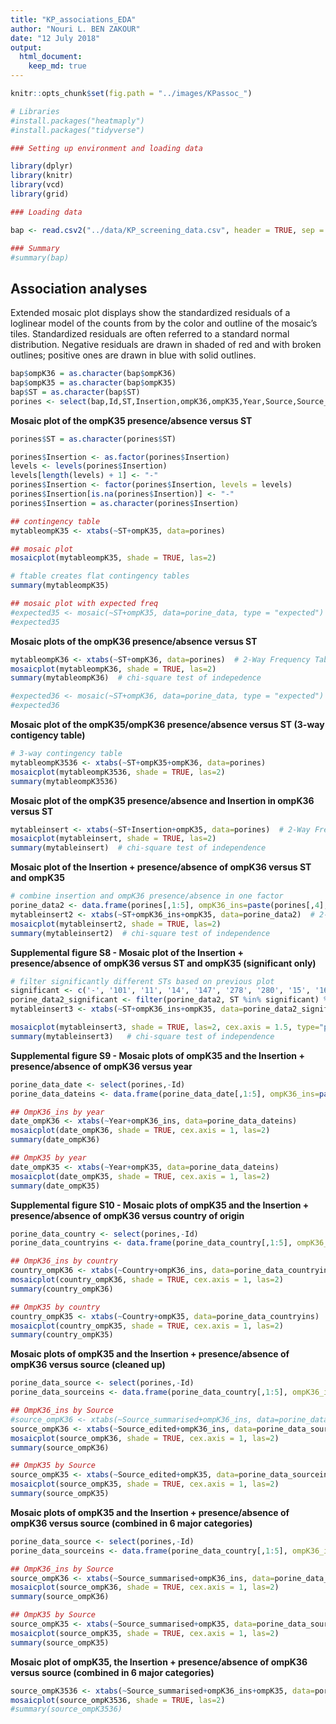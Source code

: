 ```yaml
---
title: "KP_associations_EDA"
author: "Nouri L. BEN ZAKOUR"
date: "12 July 2018"
output: 
  html_document:
    keep_md: true
---
```


```r
knitr::opts_chunk$set(fig.path = "../images/KPassoc_")
```


```r
# Libraries
#install.packages("heatmaply")
#install.packages("tidyverse")

### Setting up environment and loading data

library(dplyr)
library(knitr)
library(vcd)
library(grid)

### Loading data

bap <- read.csv2("../data/KP_screening_data.csv", header = TRUE, sep = ",", na.strings = "", stringsAsFactors = FALSE)

### Summary
#summary(bap)
```



Association analyses
--------------------

Extended mosaic plot displays show the standardized residuals of a loglinear model of the counts from by the color and outline of the mosaic's tiles. 
Standardized residuals are often referred to a standard normal distribution.
Negative residuals are drawn in shaded of red and with broken outlines; positive ones are drawn in blue with solid outlines.

```r
bap$ompK36 = as.character(bap$ompK36)
bap$ompK35 = as.character(bap$ompK35)
bap$ST = as.character(bap$ST)
porines <- select(bap,Id,ST,Insertion,ompK36,ompK35,Year,Source,Source_edited,Source_summarised,Host,Country)
```

**Mosaic plot of the ompK35 presence/absence versus ST**


```r
porines$ST = as.character(porines$ST)

porines$Insertion <- as.factor(porines$Insertion)
levels <- levels(porines$Insertion)
levels[length(levels) + 1] <- "-"
porines$Insertion <- factor(porines$Insertion, levels = levels)
porines$Insertion[is.na(porines$Insertion)] <- "-"
porines$Insertion = as.character(porines$Insertion)

## contingency table
mytableompK35 <- xtabs(~ST+ompK35, data=porines)

## mosaic plot
mosaicplot(mytableompK35, shade = TRUE, las=2)

# ftable creates flat contingency tables
summary(mytableompK35)

## mosaic plot with expected freq
#expected35 <- mosaic(~ST+ompK35, data=porine_data, type = "expected")
#expected35

```

**Mosaic plots of the ompK36 presence/absence versus ST**


```r

mytableompK36 <- xtabs(~ST+ompK36, data=porines)  # 2-Way Frequency Table 
mosaicplot(mytableompK36, shade = TRUE, las=2)
summary(mytableompK36)  # chi-square test of indepedence

#expected36 <- mosaic(~ST+ompK36, data=porine_data, type = "expected")
#expected36

```


**Mosaic plot of the ompK35/ompK36 presence/absence versus ST (3-way contigency table)**


```r
# 3-way contingency table
mytableompK3536 <- xtabs(~ST+ompK35+ompK36, data=porines)
mosaicplot(mytableompK3536, shade = TRUE, las=2)
summary(mytableompK3536)
```

**Mosaic plot of the ompK35 presence/absence and Insertion in ompK36 versus ST**


```r

mytableinsert <- xtabs(~ST+Insertion+ompK35, data=porines)  # 2-Way Frequency Table 
mosaicplot(mytableinsert, shade = TRUE, las=2)
summary(mytableinsert)  # chi-square test of independence

```

**Mosaic plot of the Insertion + presence/absence of ompK36 versus ST and ompK35**


```r

# combine insertion and ompK36 presence/absence in one factor
porine_data2 <- data.frame(porines[,1:5], ompK36_ins=paste(porines[,4],porines[,3],sep="-"))
mytableinsert2 <- xtabs(~ST+ompK36_ins+ompK35, data=porine_data2)  # 2-Way Frequency Table 
mosaicplot(mytableinsert2, shade = TRUE, las=2)
summary(mytableinsert2)  # chi-square test of independence

```

**Supplemental figure S8 - Mosaic plot of the Insertion + presence/absence of ompK36 versus ST and ompK35 (significant only)**


```r

# filter significantly different STs based on previous plot
significant <- c('-', '101', '11', '14', '147', '278', '280', '15', '16', '17', '120', '200', '231', '258', '127', '273', '277', '29', '278', '3', '336', '37', '392', '442', '512', '873')
porine_data2_significant <- filter(porine_data2, ST %in% significant) %>% na.omit()
mytableinsert3 <- xtabs(~ST+ompK36_ins+ompK35, data=porine_data2_significant)  # 2-Way Frequency Table 

mosaicplot(mytableinsert3, shade = TRUE, las=2, cex.axis = 1.5, type="pearson")
summary(mytableinsert3)   # chi-square test of independence

```

**Supplemental figure S9 - Mosaic plots of ompK35 and the Insertion + presence/absence of ompK36 versus year**

```r
porine_data_date <- select(porines,-Id)
porine_data_dateins <- data.frame(porine_data_date[,1:5], ompK36_ins=paste(porine_data_date[,3],porine_data_date[,2],sep="-"))

## OmpK36_ins by year
date_ompK36 <- xtabs(~Year+ompK36_ins, data=porine_data_dateins)
mosaicplot(date_ompK36, shade = TRUE, cex.axis = 1, las=2)
summary(date_ompK36)

## OmpK35 by year
date_ompK35 <- xtabs(~Year+ompK35, data=porine_data_dateins)
mosaicplot(date_ompK35, shade = TRUE, cex.axis = 1, las=2)
summary(date_ompK35)


```

**Supplemental figure S10 - Mosaic plots of ompK35 and the Insertion + presence/absence of ompK36 versus country of origin**

```r
porine_data_country <- select(porines,-Id)
porine_data_countryins <- data.frame(porine_data_country[,1:5], ompK36_ins=paste(porine_data_country[,3],porine_data_country[,2],sep="-"), porine_data_country[,7:10])

## OmpK36_ins by country
country_ompK36 <- xtabs(~Country+ompK36_ins, data=porine_data_countryins)
mosaicplot(country_ompK36, shade = TRUE, cex.axis = 1, las=2)
summary(country_ompK36)

## OmpK35 by country
country_ompK35 <- xtabs(~Country+ompK35, data=porine_data_countryins)
mosaicplot(country_ompK35, shade = TRUE, cex.axis = 1, las=2)
summary(country_ompK35)


```

**Mosaic plots of ompK35 and the Insertion + presence/absence of ompK36 versus source (cleaned up)**

```r
porine_data_source <- select(porines,-Id)
porine_data_sourceins <- data.frame(porine_data_country[,1:5], ompK36_ins=paste(porine_data_country[,3],porine_data_country[,2],sep="-"), porine_data_country[,7:10])

## OmpK36_ins by Source
#source_ompK36 <- xtabs(~Source_summarised+ompK36_ins, data=porine_data_sourceins)
source_ompK36 <- xtabs(~Source_edited+ompK36_ins, data=porine_data_sourceins)
mosaicplot(source_ompK36, shade = TRUE, cex.axis = 1, las=2)
summary(source_ompK36)

## OmpK35 by Source
source_ompK35 <- xtabs(~Source_edited+ompK35, data=porine_data_sourceins)
mosaicplot(source_ompK35, shade = TRUE, cex.axis = 1, las=2)
summary(source_ompK35)


```

**Mosaic plots of ompK35 and the Insertion + presence/absence of ompK36 versus source (combined in 6 major categories)**

```r
porine_data_source <- select(porines,-Id)
porine_data_sourceins <- data.frame(porine_data_country[,1:5], ompK36_ins=paste(porine_data_country[,3],porine_data_country[,2],sep="-"), porine_data_country[,7:10])

## OmpK36_ins by Source
source_ompK36 <- xtabs(~Source_summarised+ompK36_ins, data=porine_data_sourceins)
mosaicplot(source_ompK36, shade = TRUE, cex.axis = 1, las=2)
summary(source_ompK36)

## OmpK35 by Source
source_ompK35 <- xtabs(~Source_summarised+ompK35, data=porine_data_sourceins)
mosaicplot(source_ompK35, shade = TRUE, cex.axis = 1, las=2)
summary(source_ompK35)

```

**Mosaic plot of ompK35, the Insertion + presence/absence of ompK36 versus source (combined in 6 major categories)**

```r

source_ompK3536 <- xtabs(~Source_summarised+ompK36_ins+ompK35, data=porine_data_sourceins)
mosaicplot(source_ompK3536, shade = TRUE, las=2)
#summary(source_ompK3536)
```